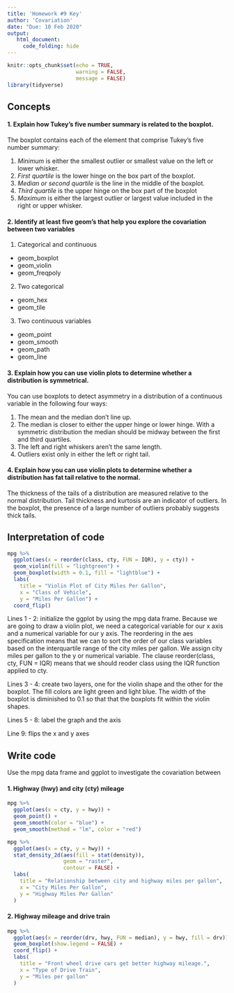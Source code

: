 ```yaml
---
title: 'Homework #9 Key'
author: 'Covariation'
date: "Due: 10 Feb 2020"
output:
   html_document:
     code_folding: hide
---
```


```r
knitr::opts_chunk$set(echo = TRUE,
                      warning = FALSE,
                      message = FALSE)
library(tidyverse)
```

## Concepts  

#### 1.  Explain how Tukey's five number summary is related to the boxplot.

The boxplot contains each of the element that comprise Tukey's five number summary:

1. *Minimum* is either the smallest outlier or smallest value on the left or lower whisker.
2. *First quartile* is the lower hinge on the box part of the boxplot.
3. *Median or second quartile* is the line in the middle of the boxplot.
4. *Third quartile* is the upper hinge on the box part of the boxplot
5. *Maximum* is either the largest outlier or largest value included in the right or upper whisker. 

#### 2.  Identify at least five geom's that help you explore the covariation between two variables

1. Categorical and continuous
  * geom_boxplot
  * geom_violin
  * geom_freqpoly
2. Two categorical
  * geom_hex
  * geom_tile
3. Two continuous variables
  * geom_point
  * geom_smooth
  * geom_path
  * geom_line
  
#### 3. Explain how you can use violin plots to determine whether a distribution is symmetrical.

You can use boxplots to detect asymmetry in a distribution of a continuous variable in the following four ways:

1. The mean and the median don't line up.
2. The median is closer to either the upper hinge or lower hinge. With a symmetric distribution the median should be midway between the first and third quartiles.
3. The left and right whiskers aren't the same length.
4. Outliers exist only in either the left or right tail.

#### 4. Explain how you can use violin plots to determine whether a distribution has fat tail relative to the normal.

The thickness of the tails of a distribution are measured relative to the normal distribution. Tail thickness and kurtosis are an indicator of outliers. In the boxplot, the presence of a large number of outliers probably suggests thick tails.
    
## Interpretation of code  

```r
mpg %>%
  ggplot(aes(x = reorder(class, cty, FUN = IQR), y = cty)) +
  geom_violin(fill = "lightgreen") +
  geom_boxplot(width = 0.1, fill = "lightblue") +
  labs(
    title = "Violin Plot of City Miles Per Gallon",
    x = "Class of Vehicle",
    y = "Miles Per Gallon") +
  coord_flip()
```  

Lines 1 - 2: initialize the ggplot by using the mpg data frame. Because we are going to draw a violin plot, we need a categorical variable for our x axis and a numerical variable for our y axis. The reordering in the aes specification means that we can to sort the order of our class variables based on the interquartile range of the city miles per gallon. We assign city miles per gallon to the y or numerical variable. The clause reorder(class, cty, FUN = IQR) means that we should reoder class using the IQR function applied to cty.  

Lines 3 - 4: create two layers, one for the violin shape and the other for the boxplot. The fill colors are light green and light blue. The width of the boxplot is diminished to 0.1 so that that the boxplots fit within the violin shapes.  

Lines 5 - 8: label the graph and the axis

Line 9: flips the x and y axes  

## Write code  

Use the mpg data frame and ggplot to investigate the covariation between

#### 1. Highway (hwy) and city (cty) mileage

```r
mpg %>% 
  ggplot(aes(x = cty, y = hwy)) +
  geom_point() +
  geom_smooth(color = "blue") +
  geom_smooth(method = "lm", color = "red")

mpg %>%
  ggplot(aes(x = cty, y = hwy)) +
  stat_density_2d(aes(fill = stat(density)),
                  geom = "raster",
                  contour = FALSE) +
  labs(
    title = "Relationship between city and highway miles per gallon",
    x = "City Miles Per Gallon",
    y = "Highway Miles Per Gallon"
  )
```

#### 2. Highway mileage and drive train

```r
mpg %>% 
  ggplot(aes(x = reorder(drv, hwy, FUN = median), y = hwy, fill = drv)) +
  geom_boxplot(show.legend = FALSE) +
  coord_flip() +
  labs(
    title = "Front wheel drive cars get better highway mileage.",
    x = "Type of Drive Train",
    y = "Miles per gallon"
  )
```
